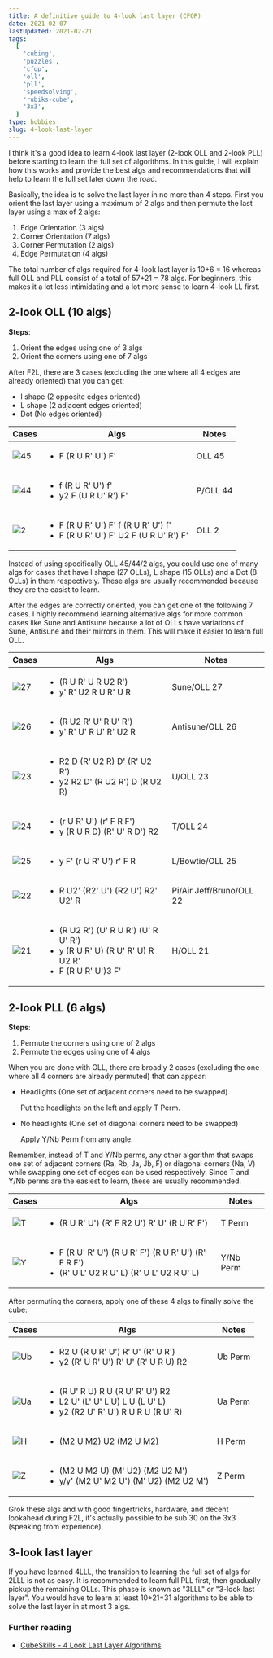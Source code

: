 ```yaml
---
title: A definitive guide to 4-look last layer (CFOP)
date: 2021-02-07
lastUpdated: 2021-02-21
tags:
  [
    'cubing',
    'puzzles',
    'cfop',
    'oll',
    'pll',
    'speedsolving',
    'rubiks-cube',
    '3x3',
  ]
type: hobbies
slug: 4-look-last-layer
---
```


I think it's a good idea to learn 4-look last layer (2-look OLL and 2-look PLL) before starting to learn the full set of algorithms. In this guide, I will explain how this works and provide the best algs and recommendations that will help to learn the full set later down the road.

Basically, the idea is to solve the last layer in no more than 4 steps. First you orient the last layer using a maximum of 2 algs and then permute the last layer using a max of 2 algs:

1. Edge Orientation (3 algs)
2. Corner Orientation (7 algs)
3. Corner Permutation (2 algs)
4. Edge Permutation (4 algs)

The total number of algs required for 4-look last layer is 10+6 = 16 whereas full OLL and PLL consist of a total of 57+21 = 78 algs. For beginners, this makes it a lot less intimidating and a lot more sense to learn 4-look LL first.

## 2-look OLL (10 algs)

**Steps**:

1. Orient the edges using one of 3 algs
2. Orient the corners using one of 7 algs

After F2L, there are 3 cases (excluding the one where all 4 edges are already oriented) that you can get:

- I shape (2 opposite edges oriented)
- L shape (2 adjacent edges oriented)
- Dot (No edges oriented)

| Cases                                                                  | Algs                                                                                             | Notes    |
| ---------------------------------------------------------------------- | ------------------------------------------------------------------------------------------------ | -------- |
| ![45](https://raw.githubusercontent.com/rsapkf/20/main/oll/svg/45.svg) | <ul><li>F (R U R' U') F'</li></ul>                                                               | OLL 45   |
| ![44](https://raw.githubusercontent.com/rsapkf/20/main/oll/svg/44.svg) | <ul><li>f (R U R' U') f'</li><li>y2 F (U R U' R') F'</li></ul>                                   | P/OLL 44 |
| ![2](https://raw.githubusercontent.com/rsapkf/20/main/oll/svg/2.svg)   | <ul><li>F (R U R' U') F' f (R U R' U') f'</li><li>F (R U R' U') F' U2 F (U R U' R') F'</li></ul> | OLL 2    |

Instead of using specifically OLL 45/44/2 algs, you could use one of many algs for cases that have I shape (27 OLLs), L shape (15 OLLs) and a Dot (8 OLLs) in them respectively. These algs are usually recommended because they are the easist to learn.

After the edges are correctly oriented, you can get one of the following 7 cases. I highly recommend learning alternative algs for more common cases like Sune and Antisune because a lot of OLLs have variations of Sune, Antisune and their mirrors in them. This will make it easier to learn full OLL.

| Cases                                                                  | Algs                                                                                                                    | Notes                    |
| ---------------------------------------------------------------------- | ----------------------------------------------------------------------------------------------------------------------- | ------------------------ |
| ![27](https://raw.githubusercontent.com/rsapkf/20/main/oll/svg/27.svg) | <ul><li>(R U R' U R U2 R')</li><li>y' R' U2 R U R' U R</li></ul>                                                        | Sune/OLL 27              |
| ![26](https://raw.githubusercontent.com/rsapkf/20/main/oll/svg/26.svg) | <ul><li>(R U2 R' U' R U' R')</li><li>y' R' U' R U' R' U2 R</li></ul>                                                    | Antisune/OLL 26          |
| ![23](https://raw.githubusercontent.com/rsapkf/20/main/oll/svg/23.svg) | <ul><li>R2 D (R' U2 R) D' (R' U2 R')</li><li>y2 R2 D' (R U2 R') D (R U2 R)</li></ul>                                    | U/OLL 23                 |
| ![24](https://raw.githubusercontent.com/rsapkf/20/main/oll/svg/24.svg) | <ul><li>(r U R' U') (r' F R F')</li><li>y (R U R D) (R' U' R D') R2</li></ul>                                           | T/OLL 24                 |
| ![25](https://raw.githubusercontent.com/rsapkf/20/main/oll/svg/25.svg) | <ul><li>y F' (r U R' U') r' F R</li></ul>                                                                               | L/Bowtie/OLL 25          |
| ![22](https://raw.githubusercontent.com/rsapkf/20/main/oll/svg/22.svg) | <ul><li>R U2' (R2' U') (R2 U') R2' U2' R</li></ul>                                                                      | Pi/Air Jeff/Bruno/OLL 22 |
| ![21](https://raw.githubusercontent.com/rsapkf/20/main/oll/svg/21.svg) | <ul><li>(R U2 R') (U' R U R') (U' R U' R')</li><li>y (R U R' U) (R U' R' U) R U2 R'</li><li>F (R U R' U')3 F'</li></ul> | H/OLL 21                 |

## 2-look PLL (6 algs)

**Steps**:

1. Permute the corners using one of 2 algs
2. Permute the edges using one of 4 algs

When you are done with OLL, there are broadly 2 cases (excluding the one where all 4 corners are already permuted) that can appear:

- Headlights (One set of adjacent corners need to be swapped)

  Put the headlights on the left and apply T Perm.

- No headlights (One set of diagonal corners need to be swapped)

  Apply Y/Nb Perm from any angle.

Remember, instead of T and Y/Nb perms, any other algorithm that swaps one set of adjacent corners (Ra, Rb, Ja, Jb, F) or diagonal corners (Na, V) while swapping one set of edges can be used respectively. Since T and Y/Nb perms are the easiest to learn, these are usually recommended.

| Cases                                                                | Algs                                                                                                                 | Notes     |
| -------------------------------------------------------------------- | -------------------------------------------------------------------------------------------------------------------- | --------- |
| ![T](https://raw.githubusercontent.com/rsapkf/20/main/pll/svg/T.svg) | <ul><li>(R U R' U') (R' F R2 U') R' U' (R U R' F')</li></ul>                                                         | T Perm    |
| ![Y](https://raw.githubusercontent.com/rsapkf/20/main/pll/svg/Y.svg) | <ul><li>F (R U' R' U') (R U R' F') (R U R' U') (R' F R F')</li><li>(R' U L' U2 R U' L) (R' U L' U2 R U' L)</li></ul> | Y/Nb Perm |

After permuting the corners, apply one of these 4 algs to finally solve the cube:

| Cases                                                                  | Algs                                                                                                                              | Notes   |
| ---------------------------------------------------------------------- | --------------------------------------------------------------------------------------------------------------------------------- | ------- |
| ![Ub](https://raw.githubusercontent.com/rsapkf/20/main/pll/svg/Ub.svg) | <ul><li>R2 U (R U R' U') R' U' (R' U R')</li><li>y2 (R' U R' U') R' U' (R' U R U) R2</li></ul>                                    | Ub Perm |
| ![Ua](https://raw.githubusercontent.com/rsapkf/20/main/pll/svg/Ua.svg) | <ul><li>(R U' R U) R U (R U' R' U') R2</li><li>L2 U' (L' U' L U) L U (L U' L)</li><li>y2 (R2 U' R' U') R U R U (R U' R)</li></ul> | Ua Perm |
| ![H](https://raw.githubusercontent.com/rsapkf/20/main/pll/svg/H.svg)   | <ul><li>(M2 U M2) U2 (M2 U M2)</li></ul>                                                                                          | H Perm  |
| ![Z](https://raw.githubusercontent.com/rsapkf/20/main/pll/svg/Z.svg)   | <ul><li>(M2 U M2 U) (M' U2) (M2 U2 M')</li><li>y/y' (M2 U' M2 U') (M' U2) (M2 U2 M')</li></ul>                                    | Z Perm  |

Grok these algs and with good fingertricks, hardware, and decent lookahead during F2L, it's actually possible to be sub 30 on the 3x3 (speaking from experience).

## 3-look last layer

If you have learned 4LLL, the transition to learning the full set of algs for 2LLL is not as easy. It is recommended to learn full PLL first, then gradually pickup the remaining OLLs. This phase is known as "3LLL" or "3-look last layer". You would have to learn at least 10+21=31 algorithms to be able to solve the last layer in at most 3 algs.

### Further reading

- [CubeSkills - 4 Look Last Layer Algorithms](https://www.cubeskills.com/uploads/pdf/tutorials/4-look-last-layer.pdf)
